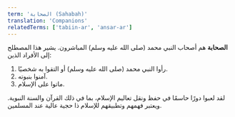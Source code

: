 ```yaml
---
term: 'الصحابة (Sahabah)'
translation: 'Companions'
relatedTerms: ['tabiin-ar', 'ansar-ar']
---
```

**الصحابة** هم أصحاب النبي محمد (صلى الله عليه وسلم) المباشرون.
يشير هذا المصطلح إلى الأفراد الذين:
1.  رأوا النبي محمد (صلى الله عليه وسلم) أو التقوا به شخصيًا.
2.  آمنوا بنبوته.
3.  ماتوا على الإسلام.

لقد لعبوا دورًا حاسمًا في حفظ ونقل تعاليم الإسلام، بما في ذلك القرآن والسنة النبوية. ويعتبر فهمهم وتطبيقهم للإسلام ذا حجية عالية عند المسلمين.
